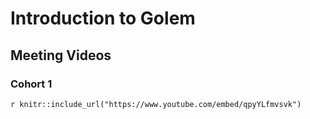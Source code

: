 # Introduction to Golem


## Meeting Videos

### Cohort 1

`r knitr::include_url("https://www.youtube.com/embed/qpyYLfmvsvk")`
